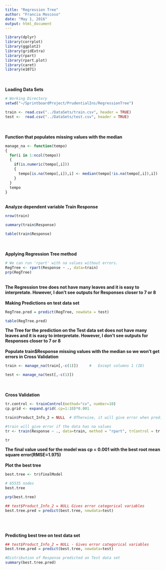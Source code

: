 ```yaml
---
title: "Regression Tree"
author: "Francia Moscoso"
date: "May 1, 2016"
output: html_document
---
```


```r
library(dplyr)     
library(corrplot) 
library(ggplot2)
library(gridExtra)
library(rpart)
library(rpart.plot)
library(caret)
library(e1071)
```
<br>
<br>
**Loading Data Sets**
```r
# Working Directory
setwd("~/SprintboardProject/PrudentialIns/RegressionTree") 

train <- read.csv("../DataSets/train.csv", header = TRUE)
test <-  read.csv("../DataSets/test.csv", header = TRUE)
```
<br>
<br>
**Function that populates missing values with the median**    
```r
manage_na <- function(tempo)
{
  for(i in 1:ncol(tempo))
  {
    if(is.numeric(tempo[,i]))
    {
      tempo[is.na(tempo[,i]),i] <- median(tempo[!is.na(tempo[,i]),i])
    }
  }
  tempo
}
```
<br>
**Analyze dependent variable Train Response** 
```r
nrow(train) 

summary(train$Response)

table(train$Response)

```
<br>
<br>
**Applying Regression Tree method**
```r
# We can run 'rpart' with na values without errors. 
RegTree <- rpart(Response ~ ., data=train)
prp(RegTree)
```
<br>
**The Regression tree does not have many leaves and it is easy to interpretate. However, I don't see outputs for Responses closer to 7 or 8**
<br>
<br>
**Making Predictions on test data set**
```r
RegTree.pred = predict(RegTree, newdata = test)

table(RegTree.pred)
```
**The Tree for the prediction on the Test data set does not have many leaves and it is easy to interpretate. However, I don't see outputs for Responses closer to 7 or 8**
<br>
<br>
**Populate train$Response missing values with the median so we won't get errors in Cross Validation**
```r
train <- manage_na(train[,-c(1)])     #   Except columns 1 (ID)    

test <- manage_na(test[,-c(1)])

```
<br>
<br>
**Cross Validation**
```r
tr.control <- trainControl(method="cv", number=10)
cp.grid <- expand.grid(.cp=1:10)*0.001

train$Product_Info_2 = NULL  # OTherwise, it will give error when predicting on test data set

#train will give error if the data has na values
tr <- train(Response ~ ., data=train, method = "rpart", trControl = tr.control, tuneGrid = cp.grid)

tr
```
**The final value used for the model was cp = 0.001 with the best root mean square error(RMSE=1.975)**
<br>
<br>
**Plot the best tree**
```r
best.tree <- tr$finalModel

# 65535 nodes
best.tree

prp(best.tree)

## test$Product_Info_2 = NULL Gives error categorical variables
best.tree.pred = predict(best.tree, newdata=test)
  
```
<br>
<br>
**Predicting best tree on test data set**
```r
## test$Product_Info_2 = NULL - Gives error categorical variables
best.tree.pred = predict(best.tree, newdata=test)

#Distribution of Response predicted on Test data set 
summary(best.tree.pred)
```
<br>
<br>